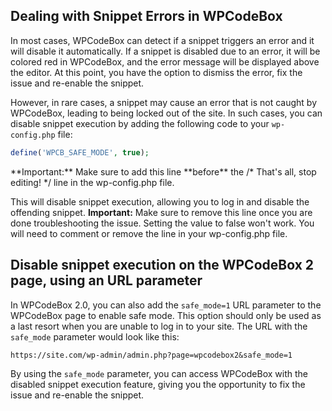 
## Dealing with Snippet Errors in WPCodeBox

In most cases, WPCodeBox can detect if a snippet triggers an error and it will disable it automatically. If a snippet is disabled due to an error, it will be colored red in WPCodeBox, and the error message will be displayed above the editor. At this point, you have the option to dismiss the error, fix the issue and re-enable the snippet.

However, in rare cases, a snippet may cause an error that is not caught by WPCodeBox, leading to being locked out of the site. In such cases, you can disable snippet execution by adding the following code to your `wp-config.php` file:

```php copy
define('WPCB_SAFE_MODE', true);
```

<Callout type="error" emoji="️🚫">
**Important:** Make sure to add this line **before** the /* That's all, stop editing! */ line in the wp-config.php file.
</Callout>



This will disable snippet execution, allowing you to log in and disable the offending snippet.
<Callout type="error" emoji="️🚫">
**Important:** Make sure to remove this line once you are done troubleshooting the issue. Setting the value to false won't work. You will need to comment or remove the line in your wp-config.php file.
</Callout>


## Disable snippet execution on the WPCodeBox 2 page, using an URL parameter

In WPCodeBox 2.0, you can also add the `safe_mode=1` URL parameter to the WPCodeBox page to enable safe mode. This option should only be used as a last resort when you are unable to log in to your site. The URL with the `safe_mode` parameter would look like this:

```
https://site.com/wp-admin/admin.php?page=wpcodebox2&safe_mode=1
```

By using the `safe_mode` parameter, you can access WPCodeBox with the disabled snippet execution feature, giving you the opportunity to fix the issue and re-enable the snippet.